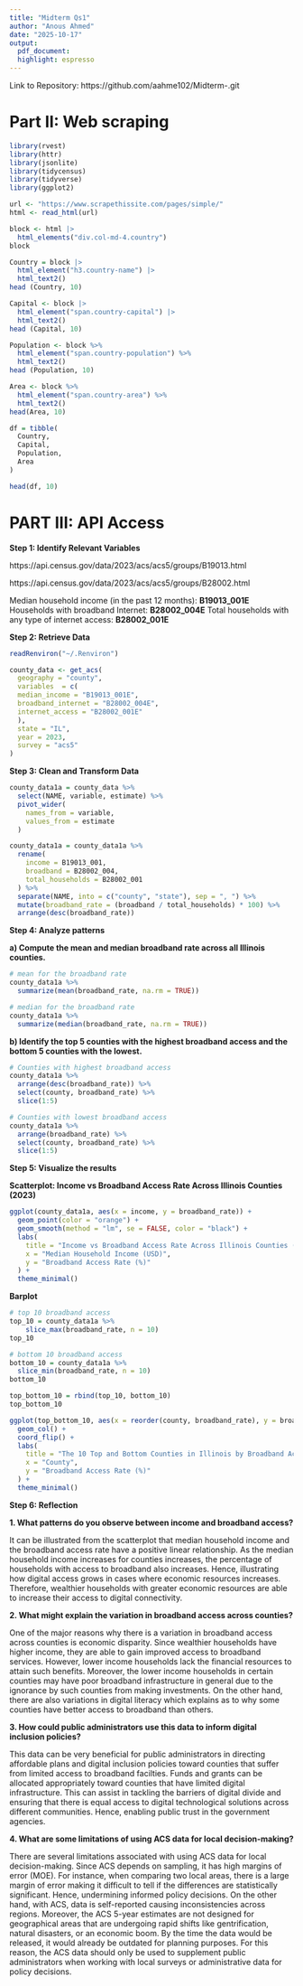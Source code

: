 ```yaml
---
title: "Midterm Qs1"
author: "Anous Ahmed"
date: "2025-10-17"
output:
  pdf_document:
  highlight: espresso
---
```


Link to Repository: https://github.com/aahme102/Midterm-.git

# Part II: Web scraping 

```r
library(rvest)
library(httr)
library(jsonlite)
library(tidycensus)
library(tidyverse)
library(ggplot2)
```

```r
url <- "https://www.scrapethissite.com/pages/simple/"
html <- read_html(url)
```

```r
block <- html |> 
  html_elements("div.col-md-4.country")
block  

Country = block |> 
  html_element("h3.country-name") |> 
  html_text2()
head (Country, 10)

Capital <- block |> 
  html_element("span.country-capital") |> 
  html_text2()
head (Capital, 10)

Population <- block %>%
  html_element("span.country-population") %>%
  html_text2()
head (Population, 10)

Area <- block %>%
  html_element("span.country-area") %>%
  html_text2()
head(Area, 10)
```

```r
df = tibble(
  Country,
  Capital,
  Population,
  Area
)
```

```r
head(df, 10) 
```

# PART III: API Access

**Step 1: Identify Relevant Variables**

https://api.census.gov/data/2023/acs/acs5/groups/B19013.html

https://api.census.gov/data/2023/acs/acs5/groups/B28002.html


Median household income (in the past 12 months): **B19013_001E**
Households with broadband Internet: **B28002_004E** 
Total households with any type of internet access: **B28002_001E**

**Step 2: Retrieve Data**
```r
readRenviron("~/.Renviron")
```

```r
county_data <- get_acs(
  geography = "county",
  variables  = c(
  median_income = "B19013_001E", 
  broadband_internet = "B28002_004E", 
  internet_access = "B28002_001E"
  ),
  state = "IL",
  year = 2023,
  survey = "acs5"
)
```

**Step 3: Clean and Transform Data** 

```r
county_data1a = county_data %>%
  select(NAME, variable, estimate) %>%
  pivot_wider(
    names_from = variable,
    values_from = estimate
  ) 
```

```r
county_data1a = county_data1a %>%  
  rename(
    income = B19013_001,
    broadband = B28002_004,
    total_households = B28002_001
  ) %>%
  separate(NAME, into = c("county", "state"), sep = ", ") %>%
  mutate(broadband_rate = (broadband / total_households) * 100) %>%
  arrange(desc(broadband_rate))
```

**Step 4: Analyze patterns** 

**a) Compute the mean and median broadband rate across all Illinois counties.** 

```r
# mean for the broadband rate
county_data1a %>% 
  summarize(mean(broadband_rate, na.rm = TRUE))
```


```r
# median for the broadband rate
county_data1a %>% 
  summarize(median(broadband_rate, na.rm = TRUE))
```

**b) Identify the top 5 counties with the highest broadband access and the bottom 5 counties with the lowest.**

```r
# Counties with highest broadband access
county_data1a %>%
  arrange(desc(broadband_rate)) %>%
  select(county, broadband_rate) %>%
  slice(1:5)
```

```r
# Counties with lowest broadband access
county_data1a %>%
  arrange(broadband_rate) %>%
  select(county, broadband_rate) %>%
  slice(1:5)
```

**Step 5: Visualize the results**

**Scatterplot: Income vs Broadband Access Rate Across Illinois Counties (2023)**

```r
ggplot(county_data1a, aes(x = income, y = broadband_rate)) +
  geom_point(color = "orange") +
  geom_smooth(method = "lm", se = FALSE, color = "black") +
  labs(
    title = "Income vs Broadband Access Rate Across Illinois Counties (2023)",
    x = "Median Household Income (USD)",
    y = "Broadband Access Rate (%)"
  ) +
  theme_minimal()
```

**Barplot**

```r
# top 10 broadband access 
top_10 = county_data1a %>%
    slice_max(broadband_rate, n = 10)
top_10
```

```r
# bottom 10 broadband access
bottom_10 = county_data1a %>%
  slice_min(broadband_rate, n = 10)
bottom_10
```

```r
top_bottom_10 = rbind(top_10, bottom_10)
top_bottom_10
```

```r
ggplot(top_bottom_10, aes(x = reorder(county, broadband_rate), y = broadband_rate, fill = broadband_rate)) +
  geom_col() +
  coord_flip() +
  labs(
    title = "The 10 Top and Bottom Counties in Illinois by Broadband Access  Rate",
    x = "County",
    y = "Broadband Access Rate (%)"
  ) +
  theme_minimal()
```

**Step 6: Reflection**

**1. What patterns do you observe between income and broadband access?**

It can be illustrated from the scatterplot that median household income and the broadband access rate have a positive linear relationship. As the median household income increases for counties increases, the percentage of households with access to broadband also increases. Hence, illustrating how digital access grows in cases where economic resources increases. Therefore, wealthier households with greater economic resources are able to increase their access to digital connectivity.  

**2. What might explain the variation in broadband access across counties?**

One of the major reasons why there is a variation in broadband access across counties is economic disparity. Since wealthier households have higher income, they are able to gain improved access to broadband services. However, lower income households lack the financial resources to attain such benefits. Moreover, the lower income households in certain counties may have poor broadband infrastructure in general due to the ignorance by such counties from making investments. On the other hand, there are also variations in digital literacy which explains as to why some counties have better access to broadband than others.    

**3. How could public administrators use this data to inform digital inclusion policies?**

This data can be very beneficial for public administrators in directing affordable plans and digital inclusion policies toward counties that suffer from limited access to broadband facilties. Funds and grants can be allocated appropriately toward counties that have limited digital infrastructure. This can assist in tackling the barriers of digital divide and ensuring that there is equal access to digital technological solutions across different communities. Hence, enabling public trust in the government agencies. 

**4. What are some limitations of using ACS data for local decision-making?**

There are several limitations associated with using ACS data for local decision-making. Since ACS depends on sampling, it has high margins of error (MOE). For instance, when comparing two local areas, there is a large margin of error making it difficult to tell if the differences are statistically significant. Hence, undermining informed policy decisions. On the other hand, with ACS, data is self-reported causing inconsistencies across regions. Moreover, the ACS 5-year estimates are not designed for geographical areas that are undergoing rapid shifts like gentrification, natural disasters, or an economic boom. By the time the data would be released, it would already be outdated for planning purposes. For this reason, the ACS data should only be used to supplement public administrators when working with local surveys or administrative data for policy decisions. 